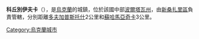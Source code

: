 '''科丘別伊夫卡'''（{{lang-uk|Кочубеївка}}），是[[烏克蘭|烏克蘭]]的城鎮，位於該國中部[[波爾塔瓦州|波爾塔瓦州]]，由[[新桑扎里區|新桑扎里區]]負責管轄，分別距離[[多夫加普斯托什|多夫加普斯托什]]2公里和[[蘇哈馬亞奇卡|蘇哈馬亞奇卡]]3公里。

{{Ukraine-geo-stub}}
[[Category:烏克蘭城市|Category:烏克蘭城市]]